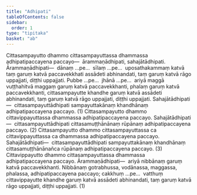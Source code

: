 ```yaml
---
title: "Adhipati"
tableOfContents: false
sidebar:
  order: 1
type: "tipitaka"
basket: "ab"
---
```



<DynamicBreadcrumb />

<Division number="166">

<Paragraph number="2721">
Cittasampayutto dhammo cittasampayuttassa dhammassa adhipatipaccayena paccayo—  ārammaṇādhipati, sahajātādhipati. <Emphasis>Ārammaṇādhipati</Emphasis>—  dānaṃ …pe…  sīlaṃ …pe…  uposathakammaṃ katvā taṃ garuṃ katvā paccavekkhati assādeti abhinandati, taṃ garuṃ katvā rāgo uppajjati, diṭṭhi uppajjati. Pubbe …pe…  jhānā …pe…  ariyā maggā vuṭṭhahitvā maggaṃ garuṃ katvā paccavekkhanti, phalaṃ garuṃ katvā paccavekkhanti, cittasampayutte khandhe garuṃ katvā assādeti abhinandati, taṃ garuṃ katvā rāgo uppajjati, diṭṭhi uppajjati. <Emphasis>Sahajātādhipati</Emphasis>—  cittasampayuttādhipati sampayuttakānaṃ khandhānaṃ adhipatipaccayena paccayo. (1)
</Paragraph>

<Paragraph number="2722">
Cittasampayutto dhammo cittavippayuttassa dhammassa adhipatipaccayena paccayo. <Emphasis>Sahajātādhipati</Emphasis>—  cittasampayuttādhipati cittasamuṭṭhānānaṃ rūpānaṃ adhipatipaccayena paccayo. (2)
</Paragraph>

<Paragraph number="2723">
Cittasampayutto dhammo cittasampayuttassa ca cittavippayuttassa ca dhammassa adhipatipaccayena paccayo. <Emphasis>Sahajātādhipati</Emphasis>—  cittasampayuttādhipati sampayuttakānaṃ khandhānaṃ cittasamuṭṭhānānañca rūpānaṃ adhipatipaccayena paccayo. (3)
</Paragraph>

</Division>
<Division number="167">

<Paragraph number="2724">
Cittavippayutto dhammo cittasampayuttassa dhammassa adhipatipaccayena paccayo. <Emphasis>Ārammaṇādhipati</Emphasis>—  ariyā nibbānaṃ garuṃ katvā paccavekkhanti. Nibbānaṃ gotrabhussa, vodānassa, maggassa, phalassa, adhipatipaccayena paccayo; cakkhuṃ …pe…  vatthuṃ cittavippayutte khandhe garuṃ katvā assādeti abhinandati, taṃ garuṃ katvā rāgo uppajjati, diṭṭhi uppajjati. (1)
</Paragraph>
</Division>